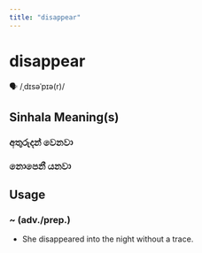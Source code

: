 ```yaml
---
title: "disappear"
---
```


# disappear

🗣️ /ˌdɪsəˈpɪə(r)/

## Sinhala Meaning(s)

### අතුරුදන් වෙනවා
### නොපෙනී යනවා

## Usage

### ~ (adv./prep.)

- She disappeared into the night without a trace.

